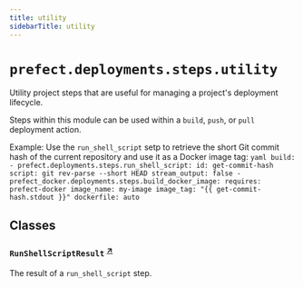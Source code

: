 ```yaml
---
title: utility
sidebarTitle: utility
---
```


# `prefect.deployments.steps.utility`



Utility project steps that are useful for managing a project's deployment lifecycle.

Steps within this module can be used within a `build`, `push`, or `pull` deployment action.

Example:
    Use the `run_shell_script` setp to retrieve the short Git commit hash of the current
        repository and use it as a Docker image tag:
    ```yaml
    build:
        - prefect.deployments.steps.run_shell_script:
            id: get-commit-hash
            script: git rev-parse --short HEAD
            stream_output: false
        - prefect_docker.deployments.steps.build_docker_image:
            requires: prefect-docker
            image_name: my-image
            image_tag: "{{ get-commit-hash.stdout }}"
            dockerfile: auto
    ```


## Classes

### `RunShellScriptResult` <sup><a href="https://github.com/prefecthq/prefect/blob/main/src/prefect/deployments/steps/utility.py#L63" target="_blank">↗</a></sup>


The result of a `run_shell_script` step.

